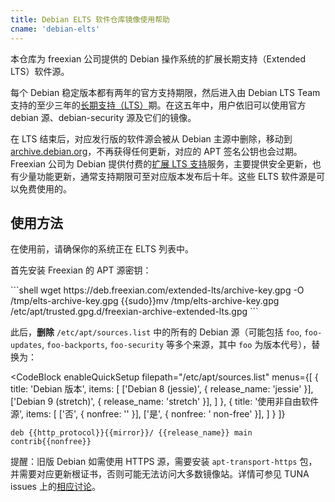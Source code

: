 ```yaml
---
title: Debian ELTS 软件仓库镜像使用帮助
cname: 'debian-elts'
---
```


本仓库为 freexian 公司提供的 Debian 操作系统的扩展长期支持（Extended LTS）软件源。

每个 Debian 稳定版本都有两年的官方支持期限，然后进入由 Debian LTS Team 支持的至少三年的[长期支持（LTS）](https://www.debian.org/lts/)期。在这五年中，用户依旧可以使用官方 debian 源、debian-security 源及它们的镜像。

在 LTS 结束后，对应发行版的软件源会被从 Debian 主源中删除，移动到 [archive.debian.org](archive.debian.org)，不再获得任何更新，对应的 APT 签名公钥也会过期。Freexian 公司为 Debian 提供付费的[扩展 LTS 支持](https://www.freexian.com/lts/extended/)服务，主要提供安全更新，也有少量功能更新，通常支持期限可至对应版本发布后十年。这些 ELTS 软件源是可以免费使用的。

## 使用方法

在使用前，请确保你的系统正在 ELTS 列表中。

首先安装 Freexian 的 APT 源密钥：

<CodeBlock>
```shell
wget https://deb.freexian.com/extended-lts/archive-key.gpg -O /tmp/elts-archive-key.gpg
{{sudo}}mv /tmp/elts-archive-key.gpg /etc/apt/trusted.gpg.d/freexian-archive-extended-lts.gpg
```
</CodeBlock>

此后，**删除** `/etc/apt/sources.list` 中的所有的 Debian 源（可能包括 `foo`, `foo-updates`, `foo-backports`, `foo-security` 等多个来源，其中 `foo` 为版本代号），替换为：

<CodeBlock
  enableQuickSetup
  filepath="/etc/apt/sources.list"
  menus={[
    {
      title: 'Debian 版本',
      items: [
        ['Debian 8 (jessie)', { release_name: 'jessie' }],
        ['Debian 9 (stretch)', { release_name: 'stretch' }],
      ]
    },
    {
      title: '使用非自由软件源',
      items: [
        ['否', { nonfree: '' }],
        ['是', { nonfree: ' non-free' }],
      ]
    }
  ]}
>

```properties
deb {{http_protocol}}{{mirror}}/ {{release_name}} main contrib{{nonfree}}
```

</CodeBlock>

提醒：旧版 Debian 如需使用 HTTPS 源，需要安装 `apt-transport-https` 包，并需要对应更新根证书，否则可能无法访问大多数镜像站。详情可参见 TUNA issues 上的[相应讨论](https://github.com/tuna/issues/issues/1342#issuecomment-931412628)。
